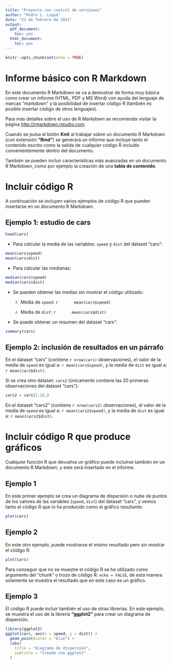 ```yaml
---
title: "Proyecto con control de versiones"
author: "Pedro L. Luque"
date: "23 de febrero de 2021"
output:
  pdf_document:
    toc: yes
  html_document:
    toc: yes
---
```


```r
knitr::opts_chunk$set(echo = TRUE)
```

# Informe básico con R Markdown

En este documento R Markdown se va a demostrar de forma muy básica como crear un informe (HTML, PDF y MS Word) con ayuda del lenguaje de marcas "markdown" y la posibilidad de insertar código R (también es posible insertar código de otros lenguajes). 

Para más detalles sobre el uso de R Markdown se recomienda visitar la página  <http://rmarkdown.rstudio.com>.

Cuando se pulsa el botón **Knit** al trabajar sobre un documento R Markdown (con extensión **"Rmd"**) se generará un informe que incluye tanto el contenido escrito como la salida de cualquier código R incluido convenientemente dentro del documento.

También se pueden incluir características más avanzadas en un documento R Markdown, como por ejemplo la creación de una **tabla de contenido**.

# Incluir código R

A continuación se incluyen varios ejemplos de código R que pueden insertarse en un documento R Markdown.

## Ejemplo 1: estudio de cars

```r
head(cars)
```
- Para calcular la media de las variables: `speed` y `dist` del dataset "cars":
```r
mean(cars$speed)
mean(cars$dist)
```

- Para calcular las medianas:
```r
median(cars$speed)
median(cars$dist)
```

- Se pueden obtener las medias sin mostrar el código utilizado:

    + Media de `speed`:
        ```r
        mean(cars$speed)
        ```

    + Media de `dist`:
        ```r
        mean(cars$dist)
        ```

- Se puede obtener un resumen del dataset "cars":
```r
summary(cars)
```

## Ejemplo 2: inclusión de resultados en un párrafo

En el dataset "cars" (contiene `r nrow(cars)` observaciones), el valor de la media de `speed` es igual a: `r mean(cars$speed)`, y la media de `dist` es igual a: `r mean(cars$dist)`.

Si se crea otro dataset: `cars2` (únicamente contiene las 20 primeras observaciones del dataset "cars"):

```r
cars2 = cars[1:20,]
```

En el dataset "cars2" (contiene `r nrow(cars2)` observaciones), el valor de la media de `speed` es igual a: `r mean(cars2$speed)`, y la media de `dist` es igual a: `r mean(cars2$dist)`.


# Incluir código R que produce gráficos

Cualquier función R que devuelva un gráfico puede incluirse también en un documento R Markdown, y este será insertado en el informe.


## Ejemplo 1

En este primer ejemplo se crea un diagrama de dispersión o nube de puntos de los valores de las variables (`speed`, `dist`) del dataset "cars", y vemos tanto el código R que lo ha producido como el gráfico resultante:

```r
plot(cars)
```

## Ejemplo 2

En este otro ejemplo, puede mostrarse el mismo resultado pero sin mostrar el código R:
```r
plot(cars)
```
Para conseguir que no se muestre el código R se ha utilizado como argumento del "chunk" o trozo de código R: `echo = FALSE`, de esta manera solamente se muestra el resultado que en este caso es un gráfico.

## Ejemplo 3

El código R puede incluir también el uso de otras librerías. En este ejemplo, se muestra el uso de la librería **"ggplot2"** para crear un diagrama de dispersión.

```r
library(ggplot2)
ggplot(cars, aes(x = speed, y = dist)) +
  geom_point(color = "blue") +
  labs(
    title = "Diagrama de dispersión",
    subtitle = "Creado con ggplot2"
  )
```


